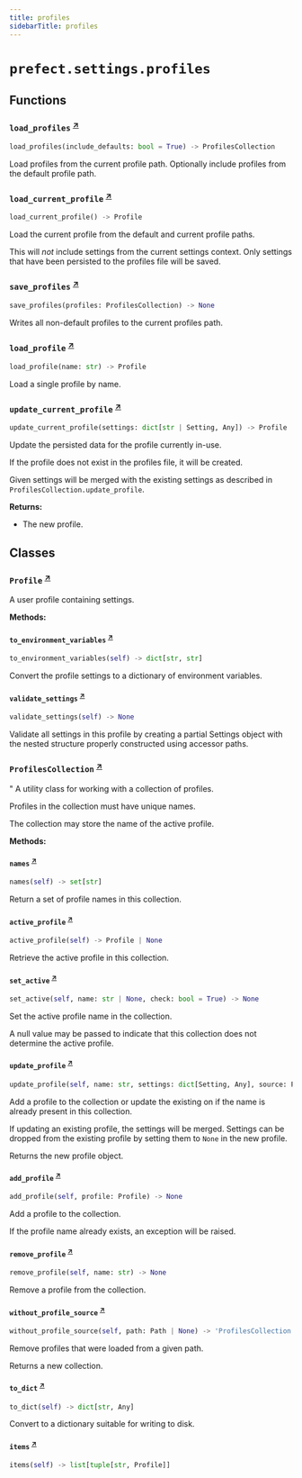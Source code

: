 ```yaml
---
title: profiles
sidebarTitle: profiles
---
```


# `prefect.settings.profiles`

## Functions

### `load_profiles` <sup><a href="https://github.com/PrefectHQ/prefect/blob/main/src/prefect/settings/profiles.py#L302" target="_blank">↗</a></sup>

```python
load_profiles(include_defaults: bool = True) -> ProfilesCollection
```


Load profiles from the current profile path. Optionally include profiles from the
default profile path.


### `load_current_profile` <sup><a href="https://github.com/PrefectHQ/prefect/blob/main/src/prefect/settings/profiles.py#L341" target="_blank">↗</a></sup>

```python
load_current_profile() -> Profile
```


Load the current profile from the default and current profile paths.

This will _not_ include settings from the current settings context. Only settings
that have been persisted to the profiles file will be saved.


### `save_profiles` <sup><a href="https://github.com/PrefectHQ/prefect/blob/main/src/prefect/settings/profiles.py#L359" target="_blank">↗</a></sup>

```python
save_profiles(profiles: ProfilesCollection) -> None
```


Writes all non-default profiles to the current profiles path.


### `load_profile` <sup><a href="https://github.com/PrefectHQ/prefect/blob/main/src/prefect/settings/profiles.py#L369" target="_blank">↗</a></sup>

```python
load_profile(name: str) -> Profile
```


Load a single profile by name.


### `update_current_profile` <sup><a href="https://github.com/PrefectHQ/prefect/blob/main/src/prefect/settings/profiles.py#L380" target="_blank">↗</a></sup>

```python
update_current_profile(settings: dict[str | Setting, Any]) -> Profile
```


Update the persisted data for the profile currently in-use.

If the profile does not exist in the profiles file, it will be created.

Given settings will be merged with the existing settings as described in
`ProfilesCollection.update_profile`.

**Returns:**
- The new profile.


## Classes

### `Profile` <sup><a href="https://github.com/PrefectHQ/prefect/blob/main/src/prefect/settings/profiles.py#L55" target="_blank">↗</a></sup>


A user profile containing settings.


**Methods:**

#### `to_environment_variables` <sup><a href="https://github.com/PrefectHQ/prefect/blob/main/src/prefect/settings/profiles.py#L68" target="_blank">↗</a></sup>

```python
to_environment_variables(self) -> dict[str, str]
```

Convert the profile settings to a dictionary of environment variables.


#### `validate_settings` <sup><a href="https://github.com/PrefectHQ/prefect/blob/main/src/prefect/settings/profiles.py#L76" target="_blank">↗</a></sup>

```python
validate_settings(self) -> None
```

Validate all settings in this profile by creating a partial Settings object
with the nested structure properly constructed using accessor paths.


### `ProfilesCollection` <sup><a href="https://github.com/PrefectHQ/prefect/blob/main/src/prefect/settings/profiles.py#L113" target="_blank">↗</a></sup>


"
A utility class for working with a collection of profiles.

Profiles in the collection must have unique names.

The collection may store the name of the active profile.


**Methods:**

#### `names` <sup><a href="https://github.com/PrefectHQ/prefect/blob/main/src/prefect/settings/profiles.py#L129" target="_blank">↗</a></sup>

```python
names(self) -> set[str]
```

Return a set of profile names in this collection.


#### `active_profile` <sup><a href="https://github.com/PrefectHQ/prefect/blob/main/src/prefect/settings/profiles.py#L136" target="_blank">↗</a></sup>

```python
active_profile(self) -> Profile | None
```

Retrieve the active profile in this collection.


#### `set_active` <sup><a href="https://github.com/PrefectHQ/prefect/blob/main/src/prefect/settings/profiles.py#L144" target="_blank">↗</a></sup>

```python
set_active(self, name: str | None, check: bool = True) -> None
```

Set the active profile name in the collection.

A null value may be passed to indicate that this collection does not determine
the active profile.


#### `update_profile` <sup><a href="https://github.com/PrefectHQ/prefect/blob/main/src/prefect/settings/profiles.py#L155" target="_blank">↗</a></sup>

```python
update_profile(self, name: str, settings: dict[Setting, Any], source: Path | None = None) -> Profile
```

Add a profile to the collection or update the existing on if the name is already
present in this collection.

If updating an existing profile, the settings will be merged. Settings can
be dropped from the existing profile by setting them to `None` in the new
profile.

Returns the new profile object.


#### `add_profile` <sup><a href="https://github.com/PrefectHQ/prefect/blob/main/src/prefect/settings/profiles.py#L196" target="_blank">↗</a></sup>

```python
add_profile(self, profile: Profile) -> None
```

Add a profile to the collection.

If the profile name already exists, an exception will be raised.


#### `remove_profile` <sup><a href="https://github.com/PrefectHQ/prefect/blob/main/src/prefect/settings/profiles.py#L209" target="_blank">↗</a></sup>

```python
remove_profile(self, name: str) -> None
```

Remove a profile from the collection.


#### `without_profile_source` <sup><a href="https://github.com/PrefectHQ/prefect/blob/main/src/prefect/settings/profiles.py#L215" target="_blank">↗</a></sup>

```python
without_profile_source(self, path: Path | None) -> 'ProfilesCollection'
```

Remove profiles that were loaded from a given path.

Returns a new collection.


#### `to_dict` <sup><a href="https://github.com/PrefectHQ/prefect/blob/main/src/prefect/settings/profiles.py#L230" target="_blank">↗</a></sup>

```python
to_dict(self) -> dict[str, Any]
```

Convert to a dictionary suitable for writing to disk.


#### `items` <sup><a href="https://github.com/PrefectHQ/prefect/blob/main/src/prefect/settings/profiles.py#L248" target="_blank">↗</a></sup>

```python
items(self) -> list[tuple[str, Profile]]
```
